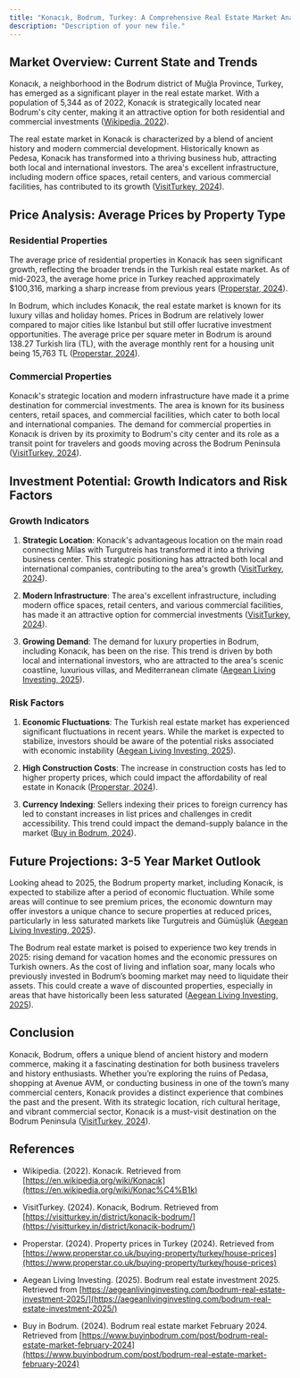 ```yaml
---
title: "Konacık, Bodrum, Turkey: A Comprehensive Real Estate Market Analysis (2024)"
description: "Description of your new file."
---
```


## Market Overview: Current State and Trends

Konacık, a neighborhood in the Bodrum district of Muğla Province, Turkey, has emerged as a significant player in the real estate market. With a population of 5,344 as of 2022, Konacık is strategically located near Bodrum's city center, making it an attractive option for both residential and commercial investments ([Wikipedia, 2022](https://en.wikipedia.org/wiki/Konac%C4%B1k)).

The real estate market in Konacık is characterized by a blend of ancient history and modern commercial development. Historically known as Pedesa, Konacık has transformed into a thriving business hub, attracting both local and international investors. The area's excellent infrastructure, including modern office spaces, retail centers, and various commercial facilities, has contributed to its growth ([VisitTurkey, 2024](https://visitturkey.in/district/konacik-bodrum/)).

## Price Analysis: Average Prices by Property Type

### Residential Properties

The average price of residential properties in Konacık has seen significant growth, reflecting the broader trends in the Turkish real estate market. As of mid-2023, the average home price in Turkey reached approximately $100,316, marking a sharp increase from previous years ([Properstar, 2024](https://www.properstar.co.uk/buying-property/turkey/house-prices)).

In Bodrum, which includes Konacık, the real estate market is known for its luxury villas and holiday homes. Prices in Bodrum are relatively lower compared to major cities like Istanbul but still offer lucrative investment opportunities. The average price per square meter in Bodrum is around 138.27 Turkish lira (TL), with the average monthly rent for a housing unit being 15,763 TL ([Properstar, 2024](https://www.properstar.co.uk/buying-property/turkey/house-prices)).

### Commercial Properties

Konacık's strategic location and modern infrastructure have made it a prime destination for commercial investments. The area is known for its business centers, retail spaces, and commercial facilities, which cater to both local and international companies. The demand for commercial properties in Konacık is driven by its proximity to Bodrum's city center and its role as a transit point for travelers and goods moving across the Bodrum Peninsula ([VisitTurkey, 2024](https://visitturkey.in/district/konacik-bodrum/)).

## Investment Potential: Growth Indicators and Risk Factors

### Growth Indicators

1. **Strategic Location**: Konacık's advantageous location on the main road connecting Milas with Turgutreis has transformed it into a thriving business center. This strategic positioning has attracted both local and international companies, contributing to the area's growth ([VisitTurkey, 2024](https://visitturkey.in/district/konacik-bodrum/)).

2. **Modern Infrastructure**: The area's excellent infrastructure, including modern office spaces, retail centers, and various commercial facilities, has made it an attractive option for commercial investments ([VisitTurkey, 2024](https://visitturkey.in/district/konacik-bodrum/)).

3. **Growing Demand**: The demand for luxury properties in Bodrum, including Konacık, has been on the rise. This trend is driven by both local and international investors, who are attracted to the area's scenic coastline, luxurious villas, and Mediterranean climate ([Aegean Living Investing, 2025](https://aegeanlivinginvesting.com/bodrum-real-estate-investment-2025/)).

### Risk Factors

1. **Economic Fluctuations**: The Turkish real estate market has experienced significant fluctuations in recent years. While the market is expected to stabilize, investors should be aware of the potential risks associated with economic instability ([Aegean Living Investing, 2025](https://aegeanlivinginvesting.com/bodrum-real-estate-investment-2025/)).

2. **High Construction Costs**: The increase in construction costs has led to higher property prices, which could impact the affordability of real estate in Konacık ([Properstar, 2024](https://www.properstar.co.uk/buying-property/turkey/house-prices)).

3. **Currency Indexing**: Sellers indexing their prices to foreign currency has led to constant increases in list prices and challenges in credit accessibility. This trend could impact the demand-supply balance in the market ([Buy in Bodrum, 2024](https://www.buyinbodrum.com/post/bodrum-real-estate-market-february-2024)).

## Future Projections: 3-5 Year Market Outlook

Looking ahead to 2025, the Bodrum property market, including Konacık, is expected to stabilize after a period of economic fluctuation. While some areas will continue to see premium prices, the economic downturn may offer investors a unique chance to secure properties at reduced prices, particularly in less saturated markets like Turgutreis and Gümüşlük ([Aegean Living Investing, 2025](https://aegeanlivinginvesting.com/bodrum-real-estate-investment-2025/)).

The Bodrum real estate market is poised to experience two key trends in 2025: rising demand for vacation homes and the economic pressures on Turkish owners. As the cost of living and inflation soar, many locals who previously invested in Bodrum’s booming market may need to liquidate their assets. This could create a wave of discounted properties, especially in areas that have historically been less saturated ([Aegean Living Investing, 2025](https://aegeanlivinginvesting.com/bodrum-real-estate-investment-2025/)).

## Conclusion

Konacık, Bodrum, offers a unique blend of ancient history and modern commerce, making it a fascinating destination for both business travelers and history enthusiasts. Whether you’re exploring the ruins of Pedasa, shopping at Avenue AVM, or conducting business in one of the town’s many commercial centers, Konacık provides a distinct experience that combines the past and the present. With its strategic location, rich cultural heritage, and vibrant commercial sector, Konacık is a must-visit destination on the Bodrum Peninsula ([VisitTurkey, 2024](https://visitturkey.in/district/konacik-bodrum/)).

## References

* Wikipedia. (2022). Konacık. Retrieved from [https://en.wikipedia.org/wiki/Konacık](https://en.wikipedia.org/wiki/Konac%C4%B1k)

* VisitTurkey. (2024). Konacık, Bodrum. Retrieved from [https://visitturkey.in/district/konacik-bodrum/](https://visitturkey.in/district/konacik-bodrum/)

* Properstar. (2024). Property prices in Turkey (2024). Retrieved from [https://www.properstar.co.uk/buying-property/turkey/house-prices](https://www.properstar.co.uk/buying-property/turkey/house-prices)

* Aegean Living Investing. (2025). Bodrum real estate investment 2025. Retrieved from [https://aegeanlivinginvesting.com/bodrum-real-estate-investment-2025/](https://aegeanlivinginvesting.com/bodrum-real-estate-investment-2025/)

* Buy in Bodrum. (2024). Bodrum real estate market February 2024. Retrieved from [https://www.buyinbodrum.com/post/bodrum-real-estate-market-february-2024](https://www.buyinbodrum.com/post/bodrum-real-estate-market-february-2024)
